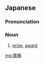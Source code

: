 ==Japanese==
{{ja-kanjitab|しょう|てん|yomi=on}}

===Pronunciation===
{{ja-pron|しょうてん|y=on}}

===Noun===
{{ja-noun|しょうてん}}

# [[prize]], [[award]]

[[mg:賞典]]